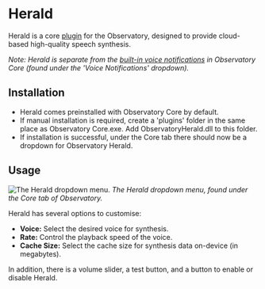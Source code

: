 # Herald

Herald is a core [plugin](/plugins) for the Observatory, designed to provide cloud-based high-quality speech synthesis.

*Note: Herald is separate from the [built-in voice notifications](/notifications#voice-notifications) in Observatory Core (found under the 'Voice Notifications' dropdown).*

## Installation

  * Herald comes preinstalled with Observatory Core by default.
  * If manual installation is required, create a 'plugins' folder in the same place as Observatory Core.exe. Add ObservatoryHerald.dll to this folder.
  * If installation is successful, under the Core tab there should now be a dropdown for Observatory Herald.

## Usage


![The Herald dropdown menu.](/herald-example.png)
*The Herald dropdown menu, found under the Core tab of Observatory.*

Herald has several options to customise:

  * **Voice:** Select the desired voice for synthesis.
  * **Rate:** Control the playback speed of the voice.
  * **Cache Size:** Select the cache size for synthesis data on-device (in megabytes).

In addition, there is a volume slider, a test button, and a button to enable or disable Herald.